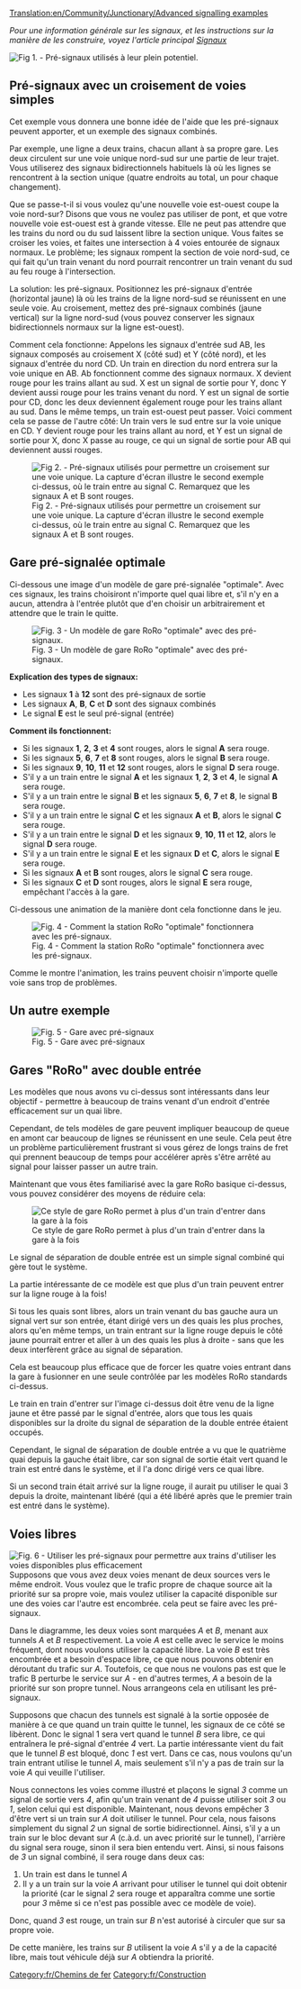[[Translation:en/Community/Junctionary/Advanced signalling examples]]

''Pour une information générale sur les signaux, et les instructions sur la manière de les construire, voyez l'article principal [[fr/Manual/Signaux|Signaux]]''

{{fr/À faire|Arranger tout cela dans un modèle propre d'arrangement de signaux compliqués. Peut-être même tout exporter vers les nouveaux types de [[fr/Community/Junctionary/Croisements|croisements]] ou dans les [[fr/Manual/Gares|gares]].}}

[[File:en/Presig3.png|center|frame|Fig 1. - Pré-signaux utilisés à leur plein potentiel.]]
{{fr/À faire|Expliquer ce qui se passe sur l'image ci-dessus.}}

==Pré-signaux avec un croisement de voies simples==
Cet exemple vous donnera une bonne idée de l'aide que les pré-signaux peuvent apporter, et un exemple des signaux combinés.

Par exemple, une ligne a deux trains, chacun allant à sa propre gare. Les deux circulent sur une voie unique nord-sud sur une partie de leur trajet. Vous utiliserez des signaux bidirectionnels habituels là où les lignes se rencontrent à la section unique (quatre endroits au total, un pour chaque changement).

Que se passe-t-il si vous voulez qu'une nouvelle voie est-ouest coupe la voie nord-sur? Disons que vous ne voulez pas utiliser de pont, et que votre nouvelle voie est-ouest est à grande vitesse. Elle ne peut pas attendre que les trains du nord ou du sud laissent libre la section unique. Vous faites se croiser les voies, et faites une intersection à 4 voies entourée de signaux normaux. Le problème; les signaux rompent la section de voie nord-sud, ce qui fait qu'un train venant du nord pourrait rencontrer un train venant du sud au feu rouge à l'intersection.

La solution: les pré-signaux. Positionnez les pré-signaux d'entrée (horizontal jaune) là où les trains de la ligne nord-sud se réunissent en une seule voie. Au croisement, mettez des pré-signaux combinés (jaune vertical) sur la ligne nord-sud (vous pouvez conserver les signaux bidirectionnels normaux sur la ligne est-ouest).

Comment cela fonctionne: Appelons les signaux d'entrée sud AB, les signaux composés au croisement X (côté sud) et Y (côté nord), et les signaux d'entrée du nord CD. Un train en direction du nord entrera sur la voie unique en AB. Ab fonctionnent comme des signaux normaux. X devient rouge pour les trains allant au sud. X est un signal de sortie pour Y, donc Y devient aussi rouge pour les trains venant du nord. Y est un signal de sortie pour CD, donc les deux deviennent également rouge pour les trains allant au sud. Dans le même temps, un train est-ouest peut passer. Voici comment cela se passe de l'autre côté: Un train vers le sud entre sur la voie unique en CD. Y devient rouge pour les trains allant au nord, et Y est un signal de sortie pour X, donc X passe au rouge, ce qui un signal de sortie pour AB qui deviennent aussi rouges.

[[File:en/Presig single sect.png|center|frame|Fig 2. - Pré-signaux utilisés pour permettre un croisement sur une voie unique. La capture d'écran illustre le second exemple ci-dessus, où le train entre au signal C. Remarquez que les signaux A et B sont rouges.]]

==Gare pré-signalée optimale==
Ci-dessous une image d'un modèle de gare pré-signalée "optimale".
Avec ces signaux, les trains choisiront n'importe quel quai libre et, s'il n'y en a aucun, attendra à l'entrée plutôt que d'en choisir un arbitrairement et attendre que le train le quitte.

[[File:en/Station presigs explained more.png|center|frame|Fig. 3 - Un modèle de gare RoRo "optimale" avec des pré-signaux.]]

'''Explication des types de signaux:'''
* Les signaux '''1''' à '''12''' sont des pré-signaux de sortie
* Les signaux '''A''', '''B''', '''C''' et '''D''' sont des signaux combinés
* Le signal '''E''' est le seul pré-signal (entrée)

'''Comment ils fonctionnent:'''
* Si les signaux '''1''', '''2''', '''3''' et '''4''' sont rouges, alors le signal '''A''' sera rouge.
* Si les signaux '''5''', '''6''', '''7''' et '''8''' sont rouges, alors le signal '''B''' sera rouge.
* Si les signaux '''9''', '''10''', '''11''' et '''12''' sont rouges, alors le signal '''D''' sera rouge.
* S'il y a un train entre le signal '''A''' et les signaux '''1''', '''2''', '''3''' et '''4''', le signal '''A''' sera rouge.
* S'il y a un train entre le signal '''B''' et les signaux '''5''', '''6''', '''7''' et '''8''', le signal '''B''' sera rouge.
* S'il y a un train entre le signal '''C''' et les signaux '''A''' et '''B''', alors le signal '''C''' sera rouge.
* S'il y a un train entre le signal '''D''' et les signaux '''9''', '''10''', '''11''' et '''12''', alors le signal '''D''' sera rouge.
* S'il y a un train entre le signal '''E''' et les signaux '''D''' et '''C''', alors le signal '''E''' sera rouge.
* Si les signaux '''A''' et '''B''' sont rouges, alors le signal '''C''' sera rouge.
* Si les signaux '''C''' et '''D''' sont rouges, alors le signal '''E''' sera rouge, empêchant l'accès à la gare.


Ci-dessous une animation de la manière dont cela fonctionne dans le jeu.

[[File:en/Presigs.gif|center|frame|Fig. 4 - Comment la station RoRo "optimale" fonctionnera avec les pré-signaux.]]


Comme le montre l'animation, les trains peuvent choisir n'importe quelle voie sans trop de problèmes.


==Un autre exemple==
[[File:en/Station Leave.jpeg|center|frame|Fig. 5 - Gare avec pré-signaux]]

==Gares "RoRo" avec double entrée==
Les modèles que nous avons vu ci-dessus sont intéressants dans leur objectif - permettre à beaucoup de trains venant d'un endroit d'entrée efficacement sur un quai libre.

Cependant, de tels modèles de gare peuvent impliquer beaucoup de queue en amont car beaucoup de lignes se réunissent en une seule. Cela peut être un problème particulièrement frustrant si vous gérez de longs trains de fret qui prennent beaucoup de temps pour accélérer après s'être arrêté au signal pour laisser passer un autre train.

Maintenant que vous êtes familiarisé avec la gare RoRo basique ci-dessus, vous pouvez considérer des moyens de réduire cela:

[[File:en/Doubleentryexplained.png|frame|Ce style de gare RoRo permet à plus d'un train d'entrer dans la gare à la fois]]

Le signal de séparation de double entrée est un simple signal combiné qui gère tout le système.

La partie intéressante de ce modèle est que plus d'un train peuvent entrer sur la ligne rouge à la fois!

Si tous les quais sont libres, alors un train venant du bas gauche aura un signal vert sur son entrée, étant dirigé vers un des quais les plus proches, alors qu'en même temps, un train entrant sur la ligne rouge depuis le côté jaune pourrait entrer et aller à un des quais les plus à droite - sans que les deux interfèrent grâce au signal de séparation.

Cela est beaucoup plus efficace que de forcer les quatre voies entrant dans la gare à fusionner en une seule contrôlée par les modèles RoRo standards ci-dessus.

Le train en train d'entrer sur l'image ci-dessus doit être venu de la ligne jaune et être passé par le signal d'entrée, alors que tous les quais disponibles sur la droite du signal de séparation de la double entrée étaient occupés.

Cependant, le signal de séparation de double entrée a vu que le quatrième quai depuis la gauche était libre, car son signal de sortie était vert quand le train est entré dans le système, et il l'a donc dirigé vers ce quai libre.

Si un second train était arrivé sur la ligne rouge, il aurait pu utiliser le quai 3 depuis la droite, maintenant libéré (qui a été libéré après que le premier train est entré dans le système).

==Voies libres==
[[File:en/SpareTunnel.png|frame|Fig. 6 - Utiliser les pré-signaux pour permettre aux trains d'utiliser les voies disponibles plus efficacement]]
Supposons que vous avez deux voies menant de deux sources vers le même endroit. Vous voulez que le trafic propre de chaque source ait la priorité sur sa propre voie, mais voulez utiliser la capacité disponible sur une des voies car l'autre est encombrée. cela peut se faire avec les pré-signaux.

Dans le diagramme, les deux voies sont marquées ''A'' et ''B'', menant aux tunnels ''A'' et ''B'' respectivement. La voie ''A'' est celle avec le service le moins fréquent, dont nous voulons utiliser la capacité libre. La voie ''B'' est très encombrée et a besoin d'espace libre, ce que nous pouvons obtenir en déroutant du trafic sur ''A''. Toutefois, ce que nous ne voulons pas est que le trafic B perturbe le service sur ''A'' - en d'autres termes, ''A'' a besoin de la priorité sur son propre tunnel. Nous arrangeons cela en utilisant les pré-signaux.

Supposons que chacun des tunnels est signalé à la sortie opposée de manière à ce que quand un train quitte le tunnel, les signaux de ce côté se libèrent. Donc le signal 1 sera vert quand le tunnel ''B'' sera libre, ce qui entraînera le pré-signal d'entrée ''4'' vert. La partie intéressante vient du fait que le tunnel ''B'' est bloqué, donc ''1'' est vert. Dans ce cas, nous voulons qu'un train entrant utilise le tunnel ''A'', mais seulement s'il n'y a pas de train sur la voie ''A'' qui veuille l'utiliser.

Nous connectons les voies comme illustré et plaçons le signal ''3'' comme un signal de sortie vers ''4'', afin qu'un train venant de ''4'' puisse utiliser soit ''3'' ou ''1'', selon celui qui est disponible. Maintenant, nous devons empêcher 3 d'être vert si un train sur ''A'' doit utiliser le tunnel. Pour cela, nous faisons simplement du signal ''2'' un signal de sortie bidirectionnel. Ainsi, s'il y a un train sur le bloc devant sur ''A'' (c.à.d. un avec priorité sur le tunnel), l'arrière du signal sera rouge, sinon il sera bien entendu vert. Ainsi, si nous faisons de ''3'' un signal combiné, il sera rouge dans deux cas:
# Un train est dans le tunnel ''A''
# Il y a un train sur la voie ''A'' arrivant pour utiliser le tunnel qui doit obtenir la priorité (car le signal ''2'' sera rouge et apparaîtra comme une sortie pour ''3'' même si ce n'est pas possible avec ce modèle de voie).
Donc, quand ''3'' est rouge, un train sur ''B'' n'est autorisé à circuler que sur sa propre voie.

De cette manière, les trains sur ''B'' utilisent la voie ''A'' s'il y a de la capacité libre, mais tout véhicule déjà sur ''A'' obtiendra la priorité.

[[Category:fr/Chemins de fer]]
[[Category:fr/Construction]]